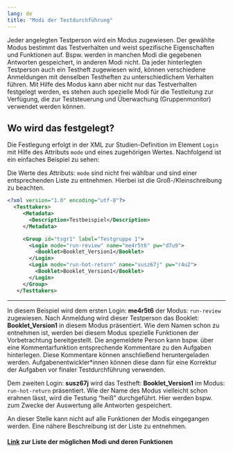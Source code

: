 ```yaml
---
lang: de
title: "Modi der Testdurchführung"
---
```


Jeder angelegten Testperson wird ein Modus zugewiesen. Der gewählte Modus bestimmt das Testverhalten und weist spezifische Eigenschaften und Funktionen auf. Bspw. werden in manchen Modi die gegebenen Antworten gespeichert, in anderen Modi nicht. Da jeder hinterlegten Testperson auch ein Testheft zugewiesen wird, können verschiedene Anmeldungen mit denselben Testheften zu unterschiedlichem Verhalten führen. Mit Hilfe des Modus kann aber nicht nur das Testverhalten festgelegt werden, es stehen auch spezielle Modi für die Testleitung zur Verfügung, die zur Teststeuerung und Überwachung (Gruppenmonitor) verwendet werden können.

## Wo wird das festgelegt?

Die Festlegung erfolgt in der XML zur Studien-Definition im Element `Login` mit Hilfe des Attributs `mode` und eines zugehörigen Wertes. Nachfolgend ist ein einfaches Beispiel zu sehen:

::: {.callout-important}
Die Werte des Attributs: `mode` sind nicht frei wählbar und sind einer entsprechenden Liste zu entnehmen. Hierbei ist die Groß-/Kleinschreibung zu beachten.
:::

```.xml
<?xml version="1.0" encoding="utf-8"?>
  <Testtakers>
     <Metadata>
       <Description>Testbeispiel</Description>
     </Metadata>

     <Group id="tsgr1" label="Testgruppe 1">
       <Login mode="run-review" name="me4r5t6" pw="d7u9">
         <Booklet>Booklet_Version1</Booklet>
       </Login>
       <Login mode="run-hot-return" name="susz67j" pw="r4u2">
         <Booklet>Booklet_Version1</Booklet>
       </Login>
     </Group>
   </Testtakers>
```
---

In diesem Beispiel wird dem ersten Login: **me4r5t6** der Modus: `run-review` zugewiesen. Nach Anmeldung wird dieser Testperson das Booklet: **Booklet_Version1** in diesem Modus präsentiert. Wie dem Namen schon zu entnehmen ist, werden bei diesem Modus spezielle Funktionen der Vorbetrachtung bereitgestellt. Die angemeldete Person kann bspw. über eine Kommentarfunktion entsprechende Kommentare zu den Aufgaben hinterlegen. Diese Kommentare können anschließend heruntergeladen werden. Aufgabenentwickler\*innen können diese dann für eine Korrektur der Aufgaben vor finaler Testdurchführung verwenden.

Dem zweiten Login: **susz67j** wird das Testheft: **Booklet_Version1** im Modus: `run-hot-return` präsentiert. Wie der Name des Modus vielleicht schon erahnen lässt, wird die Testung "heiß" durchgeführt. Hier werden bspw. zum Zwecke der Auswertung alle Antworten gespeichert.

An dieser Stelle kann nicht auf alle Funktionen der Modis eingegangen werden. Eine nähere Beschreibung ist der Liste zu entnehmen.

#### [Link](https://pages.cms.hu-berlin.de/iqb/testcenter/pages/test-mode.html) zur Liste der möglichen Modi und deren Funktionen


